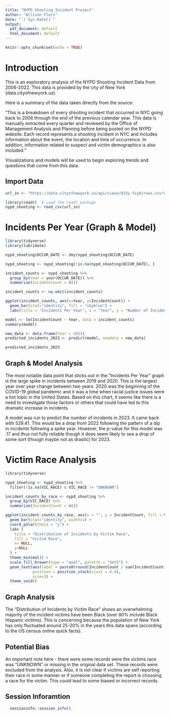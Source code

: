 ---
title: "NYPD Shooting Incident Project"
author: "Allison Flors"
date: "`r Sys.Date()`"
output:
  pdf_document: default
  html_document: default
---

```{r setup, include=FALSE}
knitr::opts_chunk$set(echo = TRUE)
```

# Introduction

This is an exploratory analysis of the NYPD Shooting Incident Data from 2006-2022. This data is provided by the city of New York (data.cityofnewyork.us). 

Here is a summary of the data taken directly from the source: 

"This is a breakdown of every shooting incident that occurred in NYC going back to 2006 through the end of the previous calendar year. This data is manually extracted every quarter and reviewed by the Office of Management Analysis and Planning before being posted on the NYPD website. Each record represents a shooting incident in NYC and includes information about the event, the location and time of occurrence. In addition, information related to suspect and victim demographics is also included."

Visualizations and models will be used to begin exploring trends and questions that come from this data.

## Import Data
```{r getdata} 
url_in <- "https://data.cityofnewyork.us/api/views/833y-fsy8/rows.csv?accessType=DOWNLOAD"

library(readr)  # Load the readr package
nypd_shooting <- read_csv(url_in)
```
# Incidents Per Year (Graph & Model)

```{r timeseries, message=FALSE}
library(tidyverse)
library(lubridate)

nypd_shooting$OCCUR_DATE <- dmy(nypd_shooting$OCCUR_DATE)

nypd_shooting <- nypd_shooting[!is.na(nypd_shooting$OCCUR_DATE), ]

incident_counts <- nypd_shooting %>% 
  group_by(Year = year(OCCUR_DATE)) %>%
  summarize(IncidentCount = n())

incident_counts <- na.omit(incident_counts)

ggplot(incident_counts, aes(x=Year, y=IncidentCount)) + 
  geom_bar(stat="identity", fill = "skyblue") +
  labs(title = "Incidents Per Year", x = "Year", y = "Number of Incidents")

model <- lm(IncidentCount ~ Year, data = incident_counts)
summary(model)

new_data <- data.frame(Year = 2023) 
predicted_incidents_2023 <- predict(model, newdata = new_data)

predicted_incidents_2023

```
## Graph & Model Analysis 

The most notable data point that sticks out in the "Incidents Per Year" graph is the large spike in incidents between 2019 and 2020. This is the largest year over year change between two years. 2020 was the beginning of the COVID-19 global pandemic and it was a time when racial justice issues were a hot topic in the United States. Based on this chart, it seems like there is a need to investigate those factors or others that could have led to this dramatic increase in incidents. 

A model was run to predict the number of incidents in 2023. It came back with 529.41. This would be a drop from 2022 following the pattern of a dip in incidents following a spike year. However, the p-value for this model was .17 and thus not fully reliable though it does seem likely to see a drop of some sort (though maybe not as drastic) for 2023. 

# Victim Race Analysis 

```{r barchart, message=FALSE}
library(tidyverse)

nypd_shooting <- nypd_shooting %>%
  filter(!is.na(VIC_RACE) & VIC_RACE != "UNKNOWN")

incident_counts_by_race <- nypd_shooting %>% 
  group_by(VIC_RACE) %>%
  summarize(IncidentCount = n())

ggplot(incident_counts_by_race, aes(x = "", y = IncidentCount, fill = VIC_RACE)) + 
  geom_bar(stat="identity", width=1) + 
  coord_polar(theta = "y") + 
  labs (
    title = "Distribution of Incidents by Victim Race",
    fill = "Victim Race",
    x= NULL,
    y=NULL
  ) + 
  theme_minimal() + 
  scale_fill_brewer(type = "qual", palette = "Set3") +
  geom_text(aes(label = paste0(round(IncidentCount / sum(IncidentCount)*100,1),"%")),
            position = position_stack(vjust = 0.4),
            size=3) + 
  theme_void()

```

## Graph Analysis 

The "Distribution of Incidents by Victim Race" shows an overwhelming majority of the incident victims have been Black (over 80% include Black Hispanic victims). This is concerning because the population of New York has only fluctuated around 25-20% in the years this data spans (according to the US census online quick facts). 

## Potential Bias 
An important note here - there were some records were the victims race was "UNKNOWN" or missing in the original data set. These records were excluded from the analysis. Also, it is not clear if victims are self reporting their race in some manner or if someone completing the report is choosing a race for the victim. This could lead to some biased or incorrect records. 

## Session Inforamtion 

```{r sessioninfo, echo=FALSE}
  sessioninfo::session_info()
```
